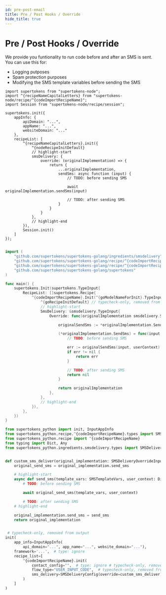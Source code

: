 ```yaml
---
id: pre-post-email
title: Pre / Post Hooks / Override
hide_title: true
---
```


<!-- COPY DOCS -->
<!-- ./passwordless/sms-delivery/pre-post-email.mdx -->


# Pre / Post Hooks / Override

We provide you funtionality to run code before and after an SMS is sent. You can use this for:
- Logging putposes
- Spam protection purposes
- Modifying the SMS template variables before sending the SMS

<BackendSDKTabs>
<TabItem value="nodejs">

```tsx
import supertokens from "supertokens-node";
import ^{recipeNameCapitalLetters} from "supertokens-node/recipe/^{codeImportRecipeName}";
import Session from "supertokens-node/recipe/session";

supertokens.init({
    appInfo: {
        apiDomain: "...",
        appName: "...",
        websiteDomain: "..."
    },
    recipeList: [
        ^{recipeNameCapitalLetters}.init({
            ^{nodeRecipeInitDefault}
            // highlight-start
            smsDelivery: {
                override: (originalImplementation) => {
                    return {
                        ...originalImplementation,
                        sendSms: async function (input) {
                            // TODO: before sending SMS

                            await originalImplementation.sendSms(input)

                            // TODO: after sending SMS
                        }
                    }
                }
            },
            // highlight-end
        }),
        Session.init()
    ]
});
```
</TabItem>
<TabItem value="go">

```go

import (
    "github.com/supertokens/supertokens-golang/ingredients/smsdelivery"
    "github.com/supertokens/supertokens-golang/recipe/^{codeImportRecipeName}"
    "github.com/supertokens/supertokens-golang/recipe/^{codeImportRecipeName}/^{goModelName}"
    "github.com/supertokens/supertokens-golang/supertokens"
)

func main() {
    supertokens.Init(supertokens.TypeInput{
        RecipeList: []supertokens.Recipe{
            ^{codeImportRecipeName}.Init(^{goModelNameForInit}.TypeInput{
                ^{goRecipeInitDefault} // typecheck-only, removed from output
                // highlight-start
                SmsDelivery: &smsdelivery.TypeInput{
					Override: func(originalImplementation smsdelivery.SmsDeliveryInterface) smsdelivery.SmsDeliveryInterface {

                        originalSendSms := *originalImplementation.SendSms

						(*originalImplementation.SendSms) = func(input smsdelivery.SmsType, userContext supertokens.UserContext) error {
							// TODO: before sending SMS

                            err := originalSendSms(input, userContext)
                            if err != nil {
                                return err
                            }

                            // TODO: after sending SMS
							return nil
						}

						return originalImplementation
					},
				},
                // highlight-end
            }),
        },
    })
}
```
</TabItem>
<TabItem value="python">

```python
from supertokens_python import init, InputAppInfo
from supertokens_python.recipe.^{codeImportRecipeName}.types import SMSDeliveryOverrideInput, SMSTemplateVars
from supertokens_python.recipe import ^{codeImportRecipeName}
from typing import Dict, Any
from supertokens_python.ingredients.smsdelivery.types import SMSDeliveryConfig


def custom_sms_deliver(original_implementation: SMSDeliveryOverrideInput) -> SMSDeliveryOverrideInput:
    original_send_sms = original_implementation.send_sms

    # highlight-start
    async def send_sms(template_vars: SMSTemplateVars, user_context: Dict[str, Any]) -> None:
        # TODO: before sending SMS

        await original_send_sms(template_vars, user_context)

        # TODO: after sending SMS
    # highlight-end

    original_implementation.send_sms = send_sms
    return original_implementation


 # typecheck-only, removed from output
init(
    app_info=InputAppInfo(
        api_domain="...", app_name="...", website_domain="..."),
    framework='...',  # type: ignore
    recipe_list=[
        ^{codeImportRecipeName}.init(
            contact_config="",  # type: ignore # typecheck-only, removed from output
            flow_type="USER_INPUT_CODE",  # typecheck-only, removed from output
            sms_delivery=SMSDeliveryConfig(override=custom_sms_deliver)
        )
    ]
)
```

</TabItem>
</BackendSDKTabs>
